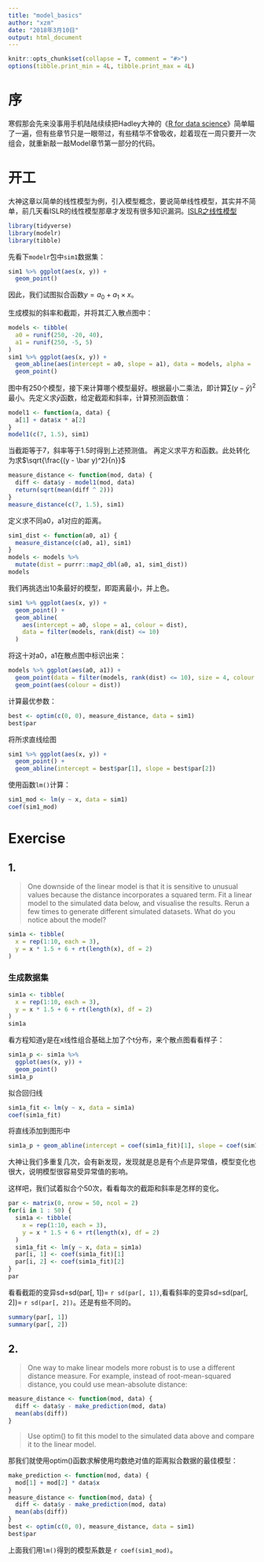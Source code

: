 ```yaml
---
title: "model_basics"
author: "xzm"
date: "2018年3月10日"
output: html_document
---
```


```r
knitr::opts_chunk$set(collapse = T, comment = "#>")
options(tibble.print_min = 4L, tibble.print_max = 4L)
```
# 序
寒假那会先来没事用手机陆陆续续把Hadley大神的《[R for data science](http://r4ds.had.co.nz)》简单瞄了一遍，但有些章节只是一眼带过，有些精华不曾吸收，趁着现在一周只要开一次组会，就重新敲一敲Model章节第一部分的代码。

# 开工
大神这章以简单的线性模型为例，引入模型概念，要说简单线性模型，其实并不简单，前几天看ISLR的线性模型那章才发现有很多知识漏洞。[ISLR之线性模型](https://ditannan.me/2018/02/28/islr%E4%B9%8B%E7%BA%BF%E6%80%A7%E5%9B%9E%E5%BD%92/)

```r
library(tidyverse)
library(modelr)
library(tibble)
```

先看下`modelr`包中`sim1`数据集：
```r
sim1 %>% ggplot(aes(x, y)) + 
  geom_point()
```

因此，我们试图拟合函数$y=a_0+a_1\times x$。

生成模拟的斜率和截距，并将其汇入散点图中：

```r
models <- tibble(
  a0 = runif(250, -20, 40),
  a1 = runif(250, -5, 5)
)
sim1 %>% ggplot(aes(x, y)) +
  geom_abline(aes(intercept = a0, slope = a1), data = models, alpha = .25) +
  geom_point()
```

图中有250个模型，接下来计算哪个模型最好。根据最小二乘法，即计算$\sum(y - \bar y)^2$最小。先定义求$\bar y$函数，给定截距和斜率，计算预测函数值：
```r
model1 <- function(a, data) {
  a[1] + data$x * a[2]
}
model1(c(7, 1.5), sim1)
```
当截距等于7，斜率等于1.5时得到上述预测值。
再定义求平方和函数。此处转化为求$\sqrt{\frac{(y - \bar y)^2}{n}}$
```r
measure_distance <- function(mod, data) {
  diff <- data$y - model1(mod, data)
  return(sqrt(mean(diff ^ 2)))
}
measure_distance(c(7, 1.5), sim1)
```
定义求不同a0，a1对应的距离。
```r
sim1_dist <- function(a0, a1) {
  measure_distance(c(a0, a1), sim1)
}
models <- models %>% 
  mutate(dist = purrr::map2_dbl(a0, a1, sim1_dist))
models
```
我们再挑选出10条最好的模型，即距离最小，并上色。
```r
sim1 %>% ggplot(aes(x, y)) +
  geom_point() +
  geom_abline(
    aes(intercept = a0, slope = a1, colour = dist),
    data = filter(models, rank(dist) <= 10)
  )
```
将这十对a0，a1在散点图中标识出来：
```r
models %>% ggplot(aes(a0, a1)) +
  geom_point(data = filter(models, rank(dist) <= 10), size = 4, colour = 'red') +
  geom_point(aes(colour = dist))
```
计算最优参数：
```r
best <- optim(c(0, 0), measure_distance, data = sim1)
best$par
```
将所求直线绘图
```r
sim1 %>% ggplot(aes(x, y)) +
  geom_point() +
  geom_abline(intercept = best$par[1], slope = best$par[2])
```

使用函数`lm()`计算：
```r
sim1_mod <- lm(y ~ x, data = sim1)
coef(sim1_mod)
```

# Exercise
## 1.
> One downside of the linear model is that it is sensitive to unusual values because the distance incorporates a squared term. Fit a linear model to the simulated data below, and visualise the results. Rerun a few times to generate different simulated datasets. What do you notice about the model?
```r
sim1a <- tibble(
  x = rep(1:10, each = 3),
  y = x * 1.5 + 6 + rt(length(x), df = 2)
)
```

### 生成数据集
```r
sim1a <- tibble(
  x = rep(1:10, each = 3),
  y = x * 1.5 + 6 + rt(length(x), df = 2)
)
sim1a
```
看方程知道y是在x线性组合基础上加了个t分布，来个散点图看看样子：
```r
sim1a_p <- sim1a %>% 
  ggplot(aes(x, y)) +
  geom_point()
sim1a_p
```
拟合回归线
```r
sim1a_fit <- lm(y ~ x, data = sim1a)
coef(sim1a_fit)
```
将直线添加到图形中
```r
sim1a_p + geom_abline(intercept = coef(sim1a_fit)[1], slope = coef(sim1a_fit)[2])
```

大神让我们多重复几次，会有新发现，发现就是总是有个点是异常值，模型变化也很大，说明模型很容易受异常值的影响。

这样吧，我们试着拟合个50次，看看每次的截距和斜率是怎样的变化。
```r
par <- matrix(0, nrow = 50, ncol = 2)
for(i in 1 : 50) {
  sim1a <- tibble(
    x = rep(1:10, each = 3),
    y = x * 1.5 + 6 + rt(length(x), df = 2)
  )
  sim1a_fit <- lm(y ~ x, data = sim1a)
  par[i, 1] <- coef(sim1a_fit)[1]
  par[i, 2] <- coef(sim1a_fit)[2]
}
par
```

看看截距的变异sd=sd(par[, 1])=
`r sd(par[, 1])`,看看斜率的变异sd=sd(par[, 2])=
`r sd(par[, 2])`。还是有些不同的。
```r
summary(par[, 1])
summary(par[, 2])
```



## 2.
> One way to make linear models more robust is to use a different distance measure. For example, instead of root-mean-squared distance, you could use mean-absolute distance:
```r
measure_distance <- function(mod, data) {
  diff <- data$y - make_prediction(mod, data)
  mean(abs(diff))
}
```
> Use optim() to fit this model to the simulated data above and compare it to the linear model.

那我们就使用optim()函数求解使用均数绝对值的距离拟合数据的最佳模型：
```r
make_prediction <- function(mod, data) {
  mod[1] + mod[2] * data$x
}
measure_distance <- function(mod, data) {
  diff <- data$y - make_prediction(mod, data)
  mean(abs(diff))
}
best <- optim(c(0, 0), measure_distance, data = sim1)
best$par
```

上面我们用`lm()`得到的模型系数是 `r coef(sim1_mod)`。